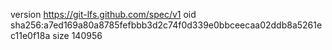version https://git-lfs.github.com/spec/v1
oid sha256:a7ed169a80a8785fefbbb3d2c74f0d339e0bbceecaa02ddb8a5261ec11e0f18a
size 140956
